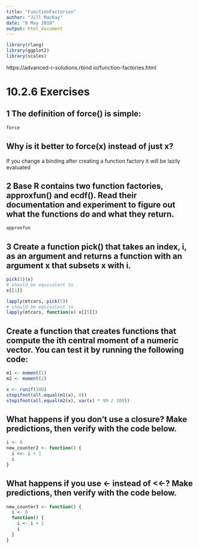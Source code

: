 ```yaml
---
title: "FunctionFactories"
author: "Jill MacKay"
date: "8 May 2019"
output: html_document
---
```




```r
library(rlang)
library(ggplot2)
library(scales)
```
https://advanced-r-solutions.rbind.io/function-factories.html

# 10.2.6 Exercises
## 1 The definition of force() is simple:

```r
force
```

## Why is it better to force(x) instead of just x?

If you change a binding after creating a function factory it will be lazily evaluated





## 2 Base R contains two function factories, approxfun() and ecdf(). Read their documentation and experiment to figure out what the functions do and what they return.

```r
approxfun


```



## 3 Create a function pick() that takes an index, i, as an argument and returns a function with an argument x that subsets x with i.

```r
pick(1)(x)
# should be equivalent to
x[[1]]

lapply(mtcars, pick(5))
# should be equivalent to
lapply(mtcars, function(x) x[[5]])
```




## Create a function that creates functions that compute the ith central moment of a numeric vector. You can test it by running the following code:

```r
m1 <- moment(1)
m2 <- moment(2)

x <- runif(100)
stopifnot(all.equal(m1(x), 0))
stopifnot(all.equal(m2(x), var(x) * 99 / 100))
```


## What happens if you don’t use a closure? Make predictions, then verify with the code below.


```r
i <- 0
new_counter2 <- function() {
  i <<- i + 1
  i
}
```

## What happens if you use <- instead of <<-? Make predictions, then verify with the code below.


```r
new_counter3 <- function() {
  i <- 0
  function() {
    i <- i + 1
    i
  }
}
```